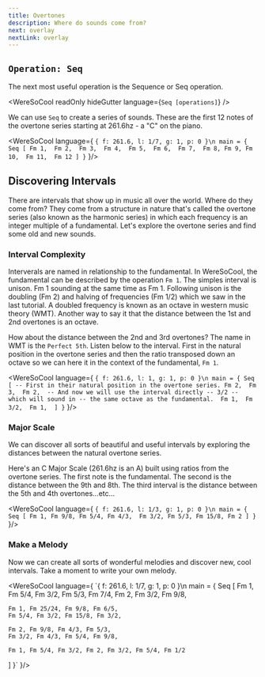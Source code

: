 ```yaml
---
title: Overtones 
description: Where do sounds come from?
next: overlay
nextLink: overlay
---
```


## `Operation: Seq` 
The next most useful operation is the Sequence or Seq operation. 

<WereSoCool
  readOnly
  hideGutter
  language={`Seq [operations]`}
/>

We can use `Seq` to create a series of sounds. These are the first 12 notes of the overtone series starting at 261.6hz - a "C" on the piano.

<WereSoCool language={
`{ f: 261.6, l: 1/7, g: 1, p: 0 }\n
main = {
  Seq [
    Fm 1, 
    Fm 2, 
    Fm 3, 
    Fm 4, 
    Fm 5, 
    Fm 6, 
    Fm 7, 
    Fm 8,
    Fm 9,
    Fm 10, 
    Fm 11, 
    Fm 12
  ]
}`
}/>

## Discovering Intervals

There are intervals that show up in music all over the world. Where do they come from? They come from a structure in nature that's called the overtone series (also known as the harmonic series) in which each frequency is an integer multiple of a fundamental. Let's explore the overtone series and find some old and new sounds. 

### Interval Complexity

Interverals are named in relationship to the fundamental. In WereSoCool, the fundamental can be described by the operation `Fm 1`. The simples interval is unison. Fm 1 sounding at the same time as Fm 1. Following unison is the doubling (Fm 2) and halving of frequencies (Fm 1/2) which we saw in the last tutorial. A doubled frequency is known as an octave in western music theory (WMT). Another way to say it that the distance between the 1st and 2nd overtones is an octave. 


How about the distance between the 2nd and 3rd overtones? The name in WMT is the `Perfect 5th`. Listen below to the interval. First in the natural position in the overtone series and then the ratio transposed down an octave so we can here it in the context of the fundamental, `Fm 1`.

<WereSoCool language={
`{ f: 261.6, l: 1, g: 1, p: 0 }\n
main = {
  Seq [
  -- First in their natural position in the overtone series.
    Fm 2, 
    Fm 3, 
    Fm 2, 
  -- And now we will use the interval directly -- 3/2 -- which will sound in
  -- the same octave as the fundamental. 
    Fm 1, 
    Fm 3/2, 
    Fm 1, 
  ]
}`
}/>

### Major Scale

We can discover all sorts of beautiful and useful intervals by exploring the distances between the natural overtone series.


Here's an C Major Scale (261.6hz is an A) built using ratios from the overtone series. The first note is the fundamental. The second is the distance between the 9th and 8th. The third interval is the distance between the 5th and 4th overtones...etc...

<WereSoCool language={
`{ f: 261.6, l: 1/3, g: 1, p: 0 }\n
main = {
  Seq [
    Fm 1, Fm 9/8, Fm 5/4, Fm 4/3, 
    Fm 3/2, Fm 5/3, Fm 15/8, Fm 2
  ]
}`
}/>

### Make a Melody 

Now we can create all sorts of wonderful melodies and discover new, cool intervals. Take a moment to write your own melody.

<WereSoCool language={
`{ f: 261.6, l: 1/7, g: 1, p: 0 }\n
main = {
  Seq [
    Fm 1, Fm 5/4, Fm 3/2, Fm 5/3, 
    Fm 7/4, Fm 2, Fm 3/2, Fm 9/8, 
    
    Fm 1, Fm 25/24, Fm 9/8, Fm 6/5, 
    Fm 5/4, Fm 3/2, Fm 15/8, Fm 3/2,
    
    Fm 2, Fm 9/8, Fm 4/3, Fm 5/3, 
    Fm 3/2, Fm 4/3, Fm 5/4, Fm 9/8, 
    
    Fm 1, Fm 5/4, Fm 3/2, Fm 2, Fm 3/2, Fm 5/4, Fm 1/2
  ]
}`
}/>

